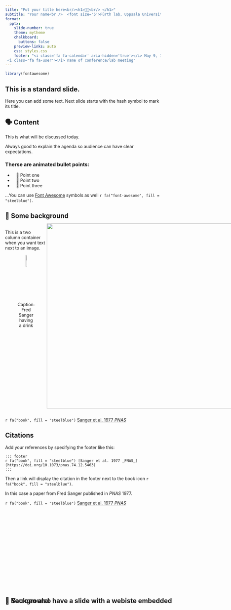 ```yaml
---
title: "Put your title here<br/><h1>🧬🔬<br/> </h1>"
subtitle: "Your name<br />  <font size='5'>Fürth lab, Uppsala University</font><br><img src='images/logos-01.svg'>"
format:
  pptx: 
    slide-number: true
    theme: mytheme
    chalkboard: 
      buttons: false
    preview-links: auto
    css: styles.css
    footer: "<i class='fa fa-calendar' aria-hidden='true'></i> May 9, 15:15 - 16:00 | <i class='fa fa-map-marker' aria-hidden='true'></i> Location, Institution, City | 
 <i class='fa fa-user'></i> name of conference/lab meeting"
---
```


```r
library(fontawesome)
```

## This is a standard slide.

Here you can add some text. Next slide starts with the hash symbol to mark its title.

## 🗣 Content

This is what will be discussed today.

Always good to explain the agenda so audience can have clear expectations. 

::: {.fragment .fade}
<h3>Therse are animated bullet points:</h3>

- &nbsp;&nbsp;   📜 Point one
- &nbsp;&nbsp;   🧫 Point two
- &nbsp;&nbsp;   🚀 Point three
::: 

::: {.fragment .fade}
...You can use [Font Awesome](https://fontawesome.com/) symbols as well `r fa("font-awesome", fill = "steelblue")`.
::: 

## <span style="top: 50%;      -webkit-transform: translate(0, -50%);      position: absolute;">📜 You can also have a slide with a webiste embedded</span>

::: footer
:::

## {background-iframe="https://www.uu.se/en" background-interactive="true" background-size="contain"}

::: footer
:::

## <span style="top: 50%;      -webkit-transform: translate(0, -50%);      position: absolute;">📜 Background</span>

::: footer
:::


## 📜 Some background

<style>
.container{
  display: flex;
}
.col {
  flex: 1;
}
</style>


::: {.container}
:::: {.col}
This is a two column container when you want text next to an image.

<center>
<figure>
    <img src="https://www.bioc.cam.ac.uk/sites/www.bioc.cam.ac.uk/files/styles/leading/public/7_frederick_sanger.jpg" style="border-radius: 10px; height: 25%;">
    <figcaption>Caption: Fred Sanger having a drink</figcaption>
</figure>
</center>



::::
:::: {.col}
<img src="images/sequence_autorad_85.jpeg" style="height: 600px; margin-top: -20px;"></img>
::::
:::

::: footer
`r fa("book", fill = "steelblue")` [Sanger et al. 1977 _PNAS_](https://doi.org/10.1073/pnas.74.12.5463)
:::

## Citations

Add your references by specifying the footer like this:

```
::: footer
r fa("book", fill = "steelblue") [Sanger et al. 1977 _PNAS_](https://doi.org/10.1073/pnas.74.12.5463)
:::
```
Then a link will display the citation in the footer next to the book icon `r fa("book", fill = "steelblue")`.

In this case a paper from Fred Sanger published in _PNAS_ 1977.

::: footer
`r fa("book", fill = "steelblue")` [Sanger et al. 1977 _PNAS_](https://doi.org/10.1073/pnas.74.12.5463)
:::
